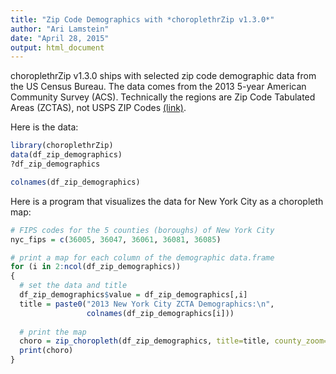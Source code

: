 ```yaml
---
title: "Zip Code Demographics with *choroplethrZip v1.3.0*"
author: "Ari Lamstein"
date: "April 28, 2015"
output: html_document
---
```


choroplethrZip v1.3.0 ships with selected zip code demographic data from the US Census Bureau. The data comes from the 2013 5-year American Community Survey (ACS). Technically the regions are Zip Code Tabulated Areas (ZCTAS), not USPS ZIP Codes [(link)](https://www.census.gov/geo/reference/zctas.html).

Here is the data:

```r
library(choroplethrZip)
data(df_zip_demographics)
?df_zip_demographics

colnames(df_zip_demographics)
```

Here is a program that visualizes the data for New York City as a choropleth map:

```r
# FIPS codes for the 5 counties (boroughs) of New York City
nyc_fips = c(36005, 36047, 36061, 36081, 36085)

# print a map for each column of the demographic data.frame
for (i in 2:ncol(df_zip_demographics))
{
  # set the data and title
  df_zip_demographics$value = df_zip_demographics[,i]
  title = paste0("2013 New York City ZCTA Demographics:\n",
                 colnames(df_zip_demographics[i]))
  
  # print the map
  choro = zip_choropleth(df_zip_demographics, title=title, county_zoom=nyc_fips)
  print(choro)
}
```
